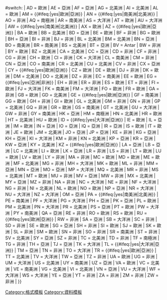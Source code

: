 <includeonly>{{{{{subst|}}}#switch: {{uc:{{{1}}}}} 
| AD = 歐洲
| AE = 亞洲
| AF = 亞洲
| AG = 北美洲
| AI = 北美洲
| AL = 歐洲
| AM = {{#ifeq:{{{2nd|}}}|yes|歐洲|亞洲}}
| AN = {{#ifeq:{{{2nd|}}}|yes|南美洲|北美洲}}
| AO = 非洲
| AQ = 南極洲
| AR = 南美洲
| AS = 大洋洲
| AT = 歐洲
| AU = 大洋洲
| AW = {{#ifeq:{{{2nd|}}}|yes|南美洲|北美洲}}
| AX = 歐洲
| AZ = {{#ifeq:{{{2nd|}}}|yes|歐洲|亞洲}}
| BA = 歐洲
| BB = 北美洲
| BD = 亞洲
| BE = 歐洲
| BF = 非洲
| BG = 歐洲
| BH = 亞洲
| BI = 非洲
| BJ = 非洲
| BL = 北美洲
| BM = 北美洲
| BN = 亞洲
| BO = 南美洲
| BR = 南美洲
| BS = 北美洲
| BT = 亞洲
| BV = Antar
| BW = 非洲
| BY = 歐洲
| BZ = 北美洲
| CA = 北美洲
| CC = 亞洲
| CD = 非洲
| CF = 非洲
| CG = 非洲
| CH = 歐洲
| CI = 非洲
| CK = 大洋洲
| CL = 南美洲
| CM = 非洲
| CN = 亞洲
| CO = 南美洲
| CR = 北美洲
| CU = 北美洲
| CV = 非洲
| CX = 亞洲
| CY = {{#ifeq:{{{2nd|}}}|yes|歐洲|亞洲}}
| CZ = 歐洲
| DE = 歐洲
| DJ = 非洲
| DK = 歐洲
| DM = 北美洲
| DO = 北美洲
| DZ = 非洲
| EC = 南美洲
| EE = 歐洲
| EG = {{#ifeq:{{{2nd|}}}|yes|亞洲|非洲}}
| EH = 非洲
| ER = 非洲
| ES = 歐洲
| ET = 非洲
| FI = 歐洲
| FJ = 大洋洲
| FK = 南美洲
| FM = 大洋洲
| FO = 歐洲
| FR = 歐洲
| GA = 非洲
| GB = 歐洲
| GD = 北美洲
| GE = {{#ifeq:{{{2nd|}}}|yes|歐洲|亞洲}}
| GF = 南美洲
| GG = 歐洲
| GH = 非洲
| GI = 歐洲
| GL = 北美洲
| GM = 非洲
| GN = 非洲
| GP = 北美洲
| GQ = 非洲
| GR = 歐洲
| GS = 南美洲
| GT = 北美洲
| GU = 大洋洲
| GW = 非洲
| GY = 南美洲
| HK = 亞洲
| HM = 南極洲
| HN = 北美洲
| HR = 歐洲
| HT = 北美洲
| HU = 歐洲
| ID = {{#ifeq:{{{2nd|}}}|yes|大洋洲|亞洲}}
| IE = 歐洲
| IL = 亞洲
| IM = 歐洲
| IN = 亞洲
| IO = 亞洲
| IQ = 亞洲
| IR = 亞洲
| IS = 歐洲
| IT = 歐洲
| JE = 歐洲
| JM = 北美洲
| JO = 亞洲
| JP = 亞洲
| KE = 非洲
| KG = 亞洲
| KH = 亞洲
| KI = 大洋洲
| KM = 非洲
| KN = 北美洲
| KP = 亞洲
| KR = 亞洲
| KW = 亞洲
| KY = 北美洲
| KZ = {{#ifeq:{{{2nd|}}}|yes|歐洲|亞洲}}
| LA = 亞洲
| LB = 亞洲
| LC = 北美洲
| LI = 歐洲
| LK = 亞洲
| LR = 非洲
| LS = 非洲
| LT = 歐洲
| LU = 歐洲
| LV = 歐洲
| LY = 非洲
| MA = 非洲
| MC = 歐洲
| MD = 歐洲
| ME = 歐洲
| MF = 北美洲
| MG = 非洲
| MH = 大洋洲
| MK = 歐洲
| ML = 非洲
| MM = 亞洲
| MN = 亞洲
| MO = 亞洲
| MP = 大洋洲
| MQ = 北美洲
| MR = 非洲
| MS = 北美洲
| MT = 歐洲
| MU = 非洲
| MV = 亞洲
| MW = 非洲
| MX = 北美洲
| MY = 亞洲
| MZ = 非洲
| NA = 非洲
| NC = 大洋洲
| NE = 非洲
| NF = 大洋洲
| NG = 非洲
| NI = 北美洲
| NL = 歐洲
| NO = 歐洲
| NP = 亞洲
| NR = 大洋洲
| NU = 大洋洲
| NZ = 大洋洲
| OM = 亞洲
| PA = {{#ifeq:{{{2nd|}}}|yes|南美洲|北美洲}}
| PE = 南美洲
| PF = 大洋洲
| PG = 大洋洲
| PH = 亞洲
| PK = 亞洲
| PL = 歐洲
| PM = 北美洲
| PN = 大洋洲
| PR = 北美洲
| PS = 亞洲
| PT = 歐洲
| PW = 大洋洲
| PY = 南美洲
| QA = 亞洲
| RE = 非洲
| RO = 歐洲
| RS = 歐洲
| RU = {{#ifeq:{{{2nd|}}}|yes|歐洲|亞洲}}
| RW = 非洲
| SA = 亞洲
| SB = 大洋洲
| SC = 非洲
| SD = 非洲
| SE = 歐洲
| SG = 亞洲
| SH = 非洲
| SI = 歐洲
| SJ = 歐洲
| SK = 歐洲
| SL = 非洲
| SM = 歐洲
| SN = 非洲
| SO = 非洲
| SR = 南美洲
| ST = 非洲
| SV = 北美洲
| SY = 亞洲
| SZ = 非洲
| TC = 北美洲
| TD = 非洲
| TF = 南極洲
| TG = 非洲
| TH = 亞洲
| TJ = 亞洲
| TK = 大洋洲
| TL = {{#ifeq:{{{2nd|}}}|yes|大洋洲|亞洲}}
| TM = 亞洲
| TN = 非洲
| TO = 大洋洲
| TR = {{#ifeq:{{{2nd|}}}|yes|歐洲|亞洲}}
| TT = 北美洲
| TV = 大洋洲
| TW = 亞洲
| TZ = 非洲
| UA = 歐洲
| UG = 非洲
| UM = 大洋洲
| US = 北美洲
| UY = 南美洲
| UZ = 亞洲
| VA = 歐洲
| VC = 北美洲
| VE = 南美洲
| VG = 北美洲
| VI = 北美洲
| VN = 亞洲
| VU = 大洋洲
| WF = 大洋洲
| WS = 大洋洲
| YE = 亞洲
| YT = 非洲
| ZA = 非洲
| ZM = 非洲
| ZW = 非洲
| {{{1}}} }}</includeonly><noinclude>
{{documentation}}[[Category:格式模板]]
[[Category:資料模板]]</noinclude>